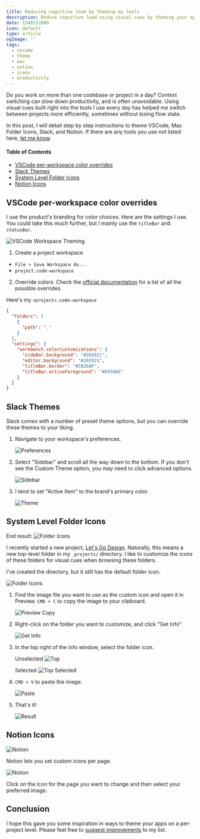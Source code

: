 ```yaml
---
title: Reducing cognitive load by theming my tools
description: Reduce cognitive load using visual cues by theming your apps.
date: 1549152000
icon: default
type: article
ogImage: ''
tags:
  - vscode
  - theme
  - mac
  - notion
  - icons
  - productivity
---
```


Do you work on more than one codebase or project in a day? Context switching can slow down productivity, and is often unavoidable. Using visual cues built right into the tools I use every day has helped me switch between projects more efficiently, sometimes without losing flow state.

In this post, I will detail step by step instructions to theme VSCode, Mac Folder Icons, Slack, and Notion. If there are any tools you use not listed here, [let me know](https://twitter.com/ryanwarnercodes).

#### Table of Contents

- [VSCode per-workspace color overrides](#vscode)
- [Slack Themes](#slack)
- [System Level Folder Icons](#system)
- [Notion Icons](#notion)


## <a name="vscode"></a>VSCode per-workspace color overrides
I use the product's branding for color choices. Here are the settings I use. You could take this much further, but I mainly use the `titleBar` and `statusBar`.

![VSCode Workspace Theming](/images/posts/02_projectTheming/vscode-theming.png)

1. Create a project workspace
  - `File > Save Workspace As...` 
  - `project.code-workspace`

2. Override colors. Check the [official documentation](https://code.visualstudio.com/api/references/theme-color) for a list of all the possible overrides.

Here's my `<project>.code-workspace`
```json
{
  "folders": [
    {
      "path": "."
    }
  ],
  "settings": {
    "workbench.colorCustomizations": {
      "sideBar.background": "#202021",
      "editor.background": "#202021",
      "titleBar.border": "#5B26AF",
      "titleBar.activeForeground": "#E450AE"
    }
  }
}
```

## <a name="slack">Slack Themes</a>

Slack comes with a number of preset theme options, but you can override these themes to your liking.

1. Navigate to your workspace's preferences.

    ![Preferences](/images/posts/02_projectTheming/slackTheme/01_preferences.png)

2. Select "Sidebar" and scroll all the way down to the bottom. If you don't see the Custom Theme option, you may need to click advanced options.

    ![Sidebar](/images/posts/02_projectTheming/slackTheme/02_sidebar.png)

3. I tend to set "Active Item" to the brand's primary color.

    ![Theme](/images/posts/02_projectTheming/slackTheme/03_theme.png)

## <a name="system">System Level Folder Icons</a>

End result:
![Folder Icons](/images/posts/02_projectTheming/customFolderIcon/07_result.png)

I recently started a new project, [Let's Go Design](https://lets-go.design). Naturally, this means a new top-level folder in my `_projects/` directory. I like to customize the icons of these folders for visual cues when browsing these folders.

I've created the directory, but it still has the default folder icon.

![Folder Icons](/images/posts/02_projectTheming/customFolderIcon/01_current.png)

1. Find the image file you want to use as the custom icon and open it in Preview. `CMD + C` to copy the image to your clipboard.

    ![Preview Copy](/images/posts/02_projectTheming/customFolderIcon/02_previewCopy.png)

2. Right-click on the folder you want to customize, and click "Get Info"

    ![Get Info](/images/posts/02_projectTheming/customFolderIcon/03_getInfo.png)

3. In the top right of the info window, select the folder icon.

    Unselected
    ![Top](/images/posts/02_projectTheming/customFolderIcon/04_top.png)

    Selected
    ![Top Selected](/images/posts/02_projectTheming/customFolderIcon/05_topSelected.png)

4. `CMD + V` to paste the image.

    ![Paste](/images/posts/02_projectTheming/customFolderIcon/06_paste.png)

5. That's it!

    ![Result](/images/posts/02_projectTheming/customFolderIcon/07_result.png)


## <a name="notion"></a>Notion Icons

![Notion](/images/posts/02_projectTheming/notionTheme/01_notion.png)

Notion lets you set custom icons per page.

![Notion](/images/posts/02_projectTheming/notionTheme/02_chooseFile.png)

Click on the icon for the page you want to change and then select your preferred image.

## Conclusion

I hope this gave you some inspiration in ways to theme your apps on a per-project level. Please feel free to [suggest improvements]((https://twitter.com/ryanwarnercodes)) to my list.
